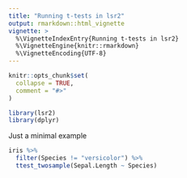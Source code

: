 ```yaml
---
title: "Running t-tests in lsr2"
output: rmarkdown::html_vignette
vignette: >
  %\VignetteIndexEntry{Running t-tests in lsr2}
  %\VignetteEngine{knitr::rmarkdown}
  %\VignetteEncoding{UTF-8}
---
```


```r
knitr::opts_chunk$set(
  collapse = TRUE,
  comment = "#>"
)
```

```r
library(lsr2)
library(dplyr)
```

Just a minimal example

```r
iris %>% 
  filter(Species != "versicolor") %>%
  ttest_twosample(Sepal.Length ~ Species)
```
  


